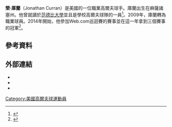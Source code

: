 
{{Infobox golfer
| name              = Jon Curran
| image             = 
| image_size        = <!-- e.g. 250px (default is 200px) -->
| caption           = 
| fullname          = Jonathan Curran
| nickname          = 
| birth_date        = {{Birth date and age|1987|2|17}}
| birth_place       = [[Hopkinton,_Massachusetts|Hopkinton, Massachusetts]]
| death_date        = <!-- {{Death date and age|YYYY|MM|DD|1987|2|17}} -->
| death_place       = 
| height            = {{height|ft=5|in=9}}
| weight            = {{convert|165|lb|kg st|abbr=on}}
| nationality       = {{USA}}
| residence         = [[Jupiter,_Florida|Jupiter, Florida]]
| spouse            = 
| partner           = 
| children          = 
| college           = [[范德比大學|范德比大學]]
| yearpro           = 2009
| retired           = <!-- Year retired -->
| tour              = [[PGA巡迴賽|PGA巡迴賽]]
| extour            = [[Web.com_Tour|Web.com Tour]]
| prowins           = 3
| pgawins           = <!-- Number of PGA Tour wins -->
| eurowins          = <!-- Number of European Tour wins -->
| japwins           = <!-- Number of Japan Golf Tour wins -->
| asiawins          = <!-- Number of Asian Tour wins -->
| sunwins           = <!-- Number of Sunshine Tour wins -->
| auswins           = <!-- Number of PGA Tour of Australasia wins -->
| nwidewins         = 1
| chalwins          = <!-- Number of Challenge Tour wins -->
| champwins         = <!-- Number of Champions Tour wins -->
| seneurowins       = <!-- Number of European Seniors Tour wins -->
| otherwins         = 2
| majorwins         = <!-- Number of Major Championship wins -->
| masters           = DNP
| usopen            = CUT: 2010
| open              = DNP
| pga               = DNP
| wghofid           = <!-- World Golf Hall of Fame member ID -->
| wghofyear         = <!-- World Golf Hall of Fame year inducted -->
| award1            = <!-- Achievement or award details -->
| year1             = <!-- Year(s) of achievement or award -->
| award2            = 
| year2             = 
| awardssection     = <!-- location of awards page or section -->
}}
'''榮·庫蘭'''（Jonathan Curran）是美國的一位職業高爾夫球手。庫蘭出生在麻薩諸塞州。他曾就讀於[[范德比大學|范德比大學]]並且是學校高爾夫球隊的一員<ref>{{cite web |url=http://www.vucommodores.com/sports/m-golf/mtt/curran_jon00.html |title=Jon Curran profile |publisher=Vanderbilt Commodores |accessdate=March 18, 2014 |archive-url=https://web.archive.org/web/20160304053812/http://www.vucommodores.com/sports/m-golf/mtt/curran_jon00.html |archive-date=2016-03-04 |dead-url=yes }}</ref>。2009年，庫蘭轉為職業球員。2014年開始，他參加Web.com巡迴賽的賽事並在這一年拿到三個賽事的冠軍<ref>{{cite news |url=http://espn.go.com/golf/story/_/id/10618645/jon-curran-gets-wire-wire-brazil-champions-win |title=Jon Curran wins Brazil Champions |work=ESPN |agency=Associated Press |date=March 16, 2014 |accessdate=2016-02-21 |archive-date=2016-03-05 |archive-url=https://web.archive.org/web/20160305091312/http://espn.go.com/golf/story/_/id/10618645/jon-curran-gets-wire-wire-brazil-champions-win |dead-url=no }}</ref>。
==參考資料==
{{reflist}}
==外部連結==
*{{official|http://www.joncurrangolf.com/}}
*{{PGATour player|34262}}
*{{OWGR|14699}}
[[Category:美國高爾夫球運動員|Category:美國高爾夫球運動員]]